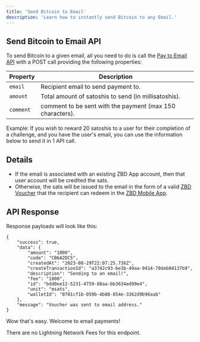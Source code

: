 ```yaml
---
title: 'Send Bitcoin to Email'
description: 'Learn how to instantly send Bitcoin to any Email.'
---
```


## Send Bitcoin to Email API

To send Bitcoin to a given email, all you need to do is call the [Pay to Email API](/api-reference/email/send) with a POST call providing the following properties:

| Property | Description |
| --- | --- |
| `email` | Recipient email to send payment to. |
| `amount` | Total amount of satoshis to send (in millisatoshis). |
| `comment` | comment to be sent with the payment (max 150 characters). |

<Info>Example: If you wish to reward 20 satoshis to a user for their completion of a challenge, and you have the user's email, you can use the information below to send it in 1 API call.</Info>

## Details

- If the email is associated with an existing ZBD App account, then that user account will be credited the sats.
- Otherwise, the sats will be issued to the email in the form of a valid [ZBD Voucher](/docs/dashboard/vouchers) that the recipient can redeem in the [ZBD Mobile App](/docs/zbd-app/download). 

## API Response

Response payloads will look like this:

```
{
    "success": true,
    "data": {
        "amount": "1000",
        "code": "CB6A2DC5",
        "createdAt": "2023-08-29T22:07:25.736Z",
        "createTransactionId": "a3742c93-be3b-49aa-9414-79deb04137b9",
        "description": "Sending to an email!",
        "fee": "1000",
        "id": "bdd0ee12-5231-4759-88aa-bb3634ed99e4",
        "unit": "msats",
        "walletId": "0701cf1b-059b-4b88-854e-3362d9b96aab"
    },
    "message": "Voucher was sent to email address."
}
```

Wow that's easy. Welcome to email payments!

<Tip>There are no Lightning Network Fees for this endpoint.</Tip>
